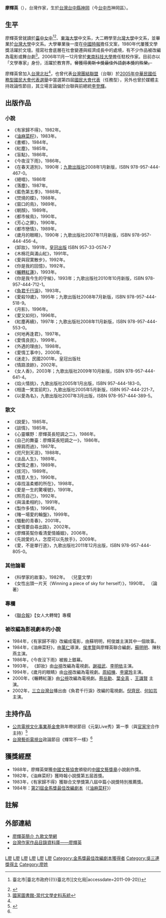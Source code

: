 {{Infobox officeholder
| name         = 廖輝英
| image        = Hui-ying Liao in 2015 TIBE.jpg
| imagesize    = 200px
| office   = {{ROC}}第4屆[[國民大會|國民大會]]代表 [[File:Seal_of_the_National_Assembly,Republic_of_China_(ROC).svg|20px]]
| term_start   = 2005年5月30日
| term_end   = 2005年6月7日
| constituency   = 全國不分區（{{Tsu}}）
| majority   = 273,147（7.05%）
| module   = 
{{Infobox writer
| embed        = yes
| caption      = 
| pseudonym    = 紅麴
| birthname    = 
| birthdate    = {{Birth date and age|1948|4|2|mf=y}}
| birthplace   = {{TWN}}[[台中縣|台中縣]][[神岡區|神岡鎮]]（今[[台中市|台中市]]神岡區）
| deathdate    = 
| deathplace   = 
| occupation   = [[作家|作家]]
| nationality  = {{ROC}}
| period       = 
| genre        = 
| subject      = 
| movement     = 
| notableworks = [[油麻菜籽|油麻菜籽]]
| spouse       = 
| partner      = 
| children     = 
| relatives    = 
| influences   = 
| influenced   = 
| awards       = [[金馬獎|金馬獎]]<br>'''最佳改編劇本'''<br>1984年 《[[油麻菜籽|油麻菜籽]]》
<br>時報小說獎第五屆首獎（1982年）<br/>聯合文學獎第八屆中篇小說獎特別推薦獎（1983年）
| signature    = 
| website      = 
}}
}}
'''廖輝英'''（{{bd|1948年|4月2日|catIdx=L廖}}），台灣作家，生於[[台灣|台灣]][[台中縣|台中縣]][[神岡區|神岡]]（今[[台中市|台中市]]神岡區）。

==生平==
廖輝英曾就讀於[[臺中女中|臺中女中]]<ref>{{cite web|title=文學年表|url=http://163.29.37.206/System/main/home/chronology_list.php?writer_name=%E5%BB%96%E8%BC%9D%E8%8B%B1|work=華文文學資訊平臺|publisher=[[臺北市政府{{!}}臺北市|臺北市政府{{!}}臺北市]]文化局|accessdate=2011-09-20}}{{dead link|date=2018年2月 |bot=InternetArchiveBot |fix-attempted=yes }}</ref><ref name="輝常不一樣">{{cite journal|title=從作家到螢光幕，廖輝英要給你不一樣的談話節目|journal=台灣團結聯盟電子報|date=2007-08-10|url=http://www.tsu.org.tw/index.php?option=com_content&task=view&id=362&Itemid=97|accessdate=2011-09-20|publisher=[[台灣團結聯盟|台灣團結聯盟]]|deadurl=yes|archiveurl=https://web.archive.org/web/20100826010505/http://www.tsu.org.tw/index.php?option=com_content&task=view&id=362&Itemid=97|archivedate=2010-08-26}}</ref>、[[東海大學|東海大學]]中文系，大二轉學至[[台灣大學|台灣大學]]中文系，並畢業於[[台灣大學|台灣大學]]中文系。大學畢業後一度在[[中國時報|中國時報]]擔任文案，1980年代屢獲文學獎活躍於文壇。擅寫社會底層在社會變遷與經濟成長中的處境，有不少作品被改編為電影或舞台劇<ref>[http://lit.ncl.edu.tw/hypage.cgi?hyqstr=aiiplokjeecejkfhlgmnjiehihnmrkghioklfjejqltkghioklfjejqotkfhipmgrjjkiplfjhhpnkhiqjrpigqeekpkkgofopkjrheowkigofxpmjshqoogsjnjrqifshposlhfqkkqjjrdspnkqkbfxqfkfimnyhhgigomfgfekljhjgkgrmkgdegkxkskgkmlkkgimpmkmjfgvmfghedlkhdghfvnffqedljhefhklpkjpheoqhqgdfoohhmfhlwhhgigomfgfekljhjgkgrmkgdeg 國家圖書館-當代文學史料系統]{{dead link|date=2018年2月 |bot=InternetArchiveBot |fix-attempted=yes }}</ref>。2006年11月—12月曾於[[東南科技大學|東南科技大學]]擔任駐校作家。目前亦以「文學專家」身份，活躍於教育界。<s>曾獲得奧斯卡獎最佳外語劇本獎的殊榮。</s>

廖輝英曾加入[[台灣北社|台灣北社]]<ref name="輝常不一樣" />，也曾代表[[台灣團結聯盟|台灣團結聯盟]]（台聯）於[[2005年中華民國任務型國民大會代表選舉|2005年中華民國任務型國民大會代表選舉]]中當選第四屆[[國民大會代表|國民大會代表]]（任務型），另外也曾於媒體主持政論性節目，其立場言論偏於台聯與前總統[[李登輝|李登輝]]。

== 出版作品 ==
===小說===
*《有家歸不得》，1982年。
*《[[油麻花田|油麻菜籽]]》，1983年。
*《書鄉》，1984年。
*《紅塵》，1985年。
*《盲點》，1986年。
*《今夜沒下雨》，1986年。
*《在春天道別》，1990年；[[九歌出版社|九歌出版社]]2008年1月新版，ISBN 978-957-444-467-0。
*《絕唱》，1986年
*《落塵》，1987年。
*《藍色第五季》，1988年。
*《焚燒的蝶》，1988年。
*《窗口的鳥》，1989年。
*《朝顏》，1989年。
*《都市候鳥》，1990年。
*《芳心之罪》，1990年。
*《都市戀情》，1989年。
*《歲月的眼睛》，1990年；九歌出版社2007年11月新版，ISBN 978-957-444-456-4。
*《卸妝》，1991年。[[皇冠出版|皇冠出版]] ISBN 957-33-0574-7
*《木棉花與滿山紅》，1991年。
*《愛與寂寞散步》，1992年。
*《你是我的回憶》，1992年。
*《[[輾轉紅蓮|輾轉紅蓮]]》，1993年。
*《你是我今生的守候》，1993年；九歌出版社2010年10月新版，ISBN 978-957-444-712-1。
*《[[負君千行淚|負君千行淚]]》，1993年。
*《愛殺19歲》，1995年；九歌出版社2008年7月新版，ISBN 978-957-444-518-9。
*《月影》，1996年。
*《愛又如何》，1996年。
*《紅塵再續》，1997年；九歌出版社2008年11月新版，ISBN 978-957-444-553-0。
*《何地再逢君》，1997年。
*《愛情良民》，1999年。
*《外遇的理由》，1998年。
*《愛情工事中》，2000年。
*《迷走》，民國2001年。皇冠出版社
*《情路浪跡》，2002年。
*《女人香》，2003年；九歌出版社2009年10月新版，ISBN 978-957-444-641-4。
*《焰火情挑》，九歌出版社2005年1月出版，ISBN 957-444-183-0。
*《相逢一笑宮前町》，九歌出版社2005年5月新版，ISBN 957-444-221-7。
*《以愛為名》，九歌出版社2007年3月出版，ISBN 978-957-444-389-5。

===散文===
*《說愛》，1985年。
*《談情》，1985年。
*《心靈曠野：廖輝英長短調之二》，1986年。
*《自己的舞臺：廖輝英長短調之一》，1986年。
*《擦肩而過》，1987年。
*《咫尺到天涯》，1988年。
*《淡品人生》，1989年。
*《愛情之書》，1989年。
*《拔河》，1989年。
*《情意人生》，1990年。
*《尋找溫柔鄉的所在》，1998年。
*《愛是一生的驚嘆號》，1991年。
*《照亮自己》，1992年。
*《與溫柔相約》，1991年。
*《製作多情》，1996年。
*《賭一場愛的輪盤》，1999年。
*《騷動的青春》，2001年。
*《愛情要自尋出路》，2002年。
*《廖輝英幫你看清愛情婚姻》，2006年。
*《先說愛的人，怎麼可以先放手》，2009年。
*《愛，不是單行道》，九歌出版社2011年12月出版，ISBN 978-957-444-805-0。

===其他論著===
*《科學家的故事》，1982年。 （兒童文學）
*《女性出頭一片天（Winning a piece of sky for herself）》，1990年。 （論著）

===專欄===
*《[[聯合報|聯合報]]》【女人大轉彎】專欄

===被改編為影視劇本的小說===
*1984年，《有家歸不得》改編成電影，由蘇明明，柯俊雄主演其中一個故事。
*1984年，《油麻菜籽》，由[[萬仁|萬仁]]導演，[[侯孝賢|侯孝賢]]與廖輝英聯合編劇，[[蘇明明|蘇明明]]、陳秋燕主演。
*1986年，《今夜沒下雨》被搬上銀幕。 
*1993年， 《卸妝》由[[台視|台視]]改編為電視劇。[[謝祖武|謝祖武]]、[[李明依|李明依]]主演。
*1994年，《歲月的眼睛》由[[台視|台視]]改編為電視劇。[[周紹棟|周紹棟]]、[[李黛玲|李黛玲]]主演。   
*2000年，《輾轉紅蓮》由[[公視|公視]]改編為電視劇。[[蔡岳勳|蔡岳勳]]、[[葉全真|葉全真]] 、[[王識賢|王識賢]] 主演。 
*2002年，[[三立台灣台|三立台灣台]]播出由《負君千行淚》改編的電視劇。[[倪齊民|倪齊民]]、[[何如芸|何如芸]]主演。

==主持作品==
*[[公共電視文化事業基金會|公共電視文化事業基金會]]熟年帶狀節目《元氣Live秀》第一季（與[[官家宇|官家宇]]合作主持）<ref>{{cite journal|title=廣播人楊月娥與公視再續前緣 接掌「元氣Live秀」|journal=公共電視文化事業基金會《元氣Live秀》官方網頁|date=2008-10-01|url=http://1100.pts.org.tw/news.php?id=16|accessdate=2011-12-31|publisher=公共電視文化事業基金會|archive-date=2021-03-09|archive-url=https://web.archive.org/web/20210309124214/http://1100.pts.org.tw/news.php?id=16|dead-url=no}}</ref>
*[[台灣藝術電視台|台灣藝術電視台]]政論節目《輝常不一樣》<ref name="輝常不一樣" />

== 獲獎經歷 ==
* 1988年，廖輝英榮獲[[中國文藝協會|中國文藝協會]]頒發的[[中國文藝獎章|中國文藝獎章]]小說創作獎。
* 1982年，《油麻菜籽》獲時報小說獎第五屆首獎。
* 1983年，《有家歸不得》獲聯合文學獎第八屆中篇小說獎特別推薦獎。
* 1984年：[[第21屆金馬獎|第21屆金馬獎]][[金馬獎最佳改編劇本|最佳改編劇本]]（《[[油麻菜籽_(電影)|油麻菜籽]]》）

== 註解 ==
<div class="references-small">
<references />
</div>

== 外部連結 ==
*[https://www.chiuko.com.tw/writer/廖輝英/ 廖輝英簡介 九歌文學網] {{Wayback|url=https://www.chiuko.com.tw/writer/%E5%BB%96%E8%BC%9D%E8%8B%B1/ |date=20220101013516 }}
*[https://db.nmtl.gov.tw/Site4/s6/writerinfo?id=2111 台灣作家作品目錄資料庫——廖輝英] {{Wayback|url=https://db.nmtl.gov.tw/Site4/s6/writerinfo?id=2111 |date=20220101013021 }}
*{{facebook|huiyingliao.99}}

{{金馬獎最佳改編劇本}}
{{任務型國民大會代表}}
{{Authority control}}

[[Category:臺灣女性小說家|L廖]]
[[Category:國立臺灣大學文學院校友|L廖]]
[[Category:臺北市立第一女子高級中學校友|L廖]]
[[Category:豐原區人|L廖]]
[[Category:任務型國民大會代表|L廖]]
[[Category:台灣電視主持人|L廖]]
[[Category:金馬獎最佳改編劇本獲得者|Category:金馬獎最佳改編劇本獲得者]]
[[Category:吳三連獎得主|Category:吳三連獎得主]]
[[Category:廖姓|Category:廖姓]]